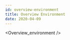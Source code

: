 ```yaml
---
id: overview-environment
title: Overview Environment
date: 2020-04-09
---
```


<!-- 상위 문서인 /docs/Product/S2E-Module/WIZ750SR/CLI-Config-Tool-Tutorial/Overview-Environment.mdx 문서를 수정해주세요 -->


<Overview_environment />
